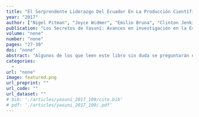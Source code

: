 ```yaml
---
title: "El Sorprendente Liderazgo Del Ecuador En La Producción Científica de La Región Andino-Amazónica"
year: "2017"
author: ["Nigel Pitman", "Joyce Widmer", "Emilio Bruna", "Clinton Jenkins", "Gabriela Stocks", "Lisa Seales", "Franklin Paniagua", "Erin Maehr"]
publication: "Los Secretos de Yasuní: Avances en investigación en la Estación de Biodiversidad Tiputini"
volume: "none"
number: "none"
pages: "27-30"
doi: "none"
abstract: "Algunos de los que leen este libro sin duda se preguntarán en algún momento sobre la verdadera importancia de la investigación en la Estación de Biodiversidad Tiputini (EBT). Al final, ¿para qué tanto esfuerzo a favor de una estación científica tan pequeña? ¿Cómo podría un país del tamaño del Ecuador competir en el campo científico frente a países amazónicos mucho mayores como Brasil, Perú y Bolivia? El propósito de este artículo es responder a esas preguntas a través de una comparación cuantitativa de las contribuciones científicas del EBT, del Parque Nacional Yasuní (PNY) y del Ecuador con las de los otros países amazónicos. Como veremos, los resultados del ejercicio eliminan cualquier duda que podría restar de las preguntas arriba expuestas. Incluso desde el punto de vista continental, la EBT, el PNY y el Ecuador hacen una contribución extremadamente importante para la ciencia amazónica. De hecho, los datos aquí presentados demuestran que el Ecuador es hoy el país sudamericano más productivo en términos de ciencia amazónica y andina, y que la EBT juega un papel importantísimo en ese liderazgo."
categories: 
  - 
url: "none"
image: featured.png
url_preprint: ""
url_code: ""
url_dataset: ""
# bib: './articles/yasuni_2017_109/cite.bib'
# pdf: './articles/yasuni_2017_109/.pdf'
---
```

